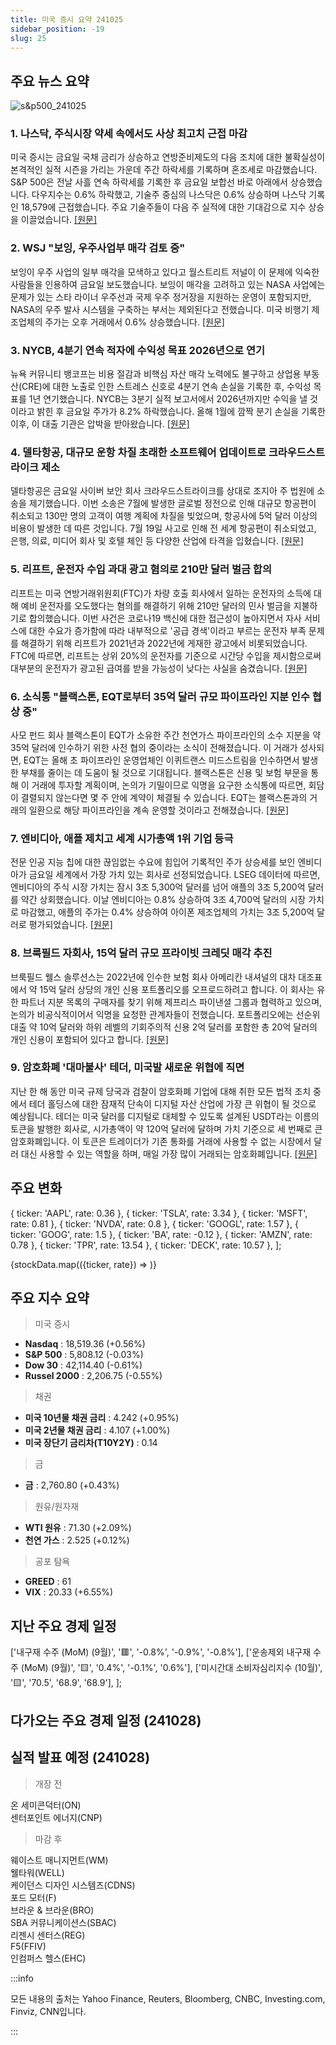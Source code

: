 ```yaml
---
title: 미국 증시 요약 241025
sidebar_position: -19
slug: 25
---
```


## 주요 뉴스 요약

![s&p500_241025](/map/241025.png)

### 1. **나스닥, 주식시장 약세 속에서도 사상 최고치 근접 마감**

미국 증시는 금요일 국채 금리가 상승하고 연방준비제도의 다음 조치에 대한 불확실성이 본격적인 실적 시즌을 가리는 가운데 주간 하락세를 기록하며 혼조세로 마감했습니다. S&P 500은 전날 사흘 연속 하락세를 기록한 후 금요일 보합선 바로 아래에서 상승했습니다. 다우지수는 0.6% 하락했고, 기술주 중심의 나스닥은 0.6% 상승하며 나스닥 기록인 18,579에 근접했습니다. 주요 기술주들이 다음 주 실적에 대한 기대감으로 지수 상승을 이끌었습니다. [[원문]](https://finance.yahoo.com/news/live/stock-market-today-nasdaq-closes-near-record-high-amid-rough-week-for-stocks-133121560.html)

### 2. **WSJ "보잉, 우주사업부 매각 검토 중"**

보잉이 우주 사업의 일부 매각을 모색하고 있다고 월스트리트 저널이 이 문제에 익숙한 사람들을 인용하여 금요일 보도했습니다. 보잉이 매각을 고려하고 있는 NASA 사업에는 문제가 있는 스타 라이너 우주선과 국제 우주 정거장을 지원하는 운영이 포함되지만, NASA의 우주 발사 시스템을 구축하는 부서는 제외된다고 전했습니다. 미국 비행기 제조업체의 주가는 오후 거래에서 0.6% 상승했습니다. [[원문]](https://finance.yahoo.com/news/boeing-explores-sale-space-business-162604851.html)

### 3. **NYCB, 4분기 연속 적자에 수익성 목표 2026년으로 연기**

뉴욕 커뮤니티 뱅코프는 비용 절감과 비핵심 자산 매각 노력에도 불구하고 상업용 부동산(CRE)에 대한 노출로 인한 스트레스 신호로 4분기 연속 손실을 기록한 후, 수익성 목표를 1년 연기했습니다. NYCB는 3분기 실적 보고서에서 2026년까지만 수익을 낼 것이라고 밝힌 후 금요일 주가가 8.2% 하락했습니다. 올해 1월에 깜짝 분기 손실을 기록한 이후, 이 대출 기관은 압박을 받아왔습니다. [[원문]](https://www.reuters.com/business/finance/nycb-reports-third-quarter-loss-bigger-rainy-day-funds-2024-10-25/)

### 4. **델타항공, 대규모 운항 차질 초래한 소프트웨어 업데이트로 크라우드스트라이크 제소**

델타항공은 금요일 사이버 보안 회사 크라우드스트라이크를 상대로 조지아 주 법원에 소송을 제기했습니다. 이번 소송은 7월에 발생한 글로벌 정전으로 인해 대규모 항공편이 취소되고 130만 명의 고객이 여행 계획에 차질을 빚었으며, 항공사에 5억 달러 이상의 비용이 발생한 데 따른 것입니다. 7월 19일 사고로 인해 전 세계 항공편이 취소되었고, 은행, 의료, 미디어 회사 및 호텔 체인 등 다양한 산업에 타격을 입혔습니다. [[원문]](https://www.reuters.com/legal/delta-sues-crowdstrike-over-software-update-that-prompted-mass-flight-2024-10-25/)

### 5. **리프트, 운전자 수입 과대 광고 혐의로 210만 달러 벌금 합의**

리프트는 미국 연방거래위원회(FTC)가 차량 호출 회사에서 일하는 운전자의 소득에 대해 예비 운전자를 오도했다는 혐의를 해결하기 위해 210만 달러의 민사 벌금을 지불하기로 합의했습니다. 이번 사건은 코로나19 백신에 대한 접근성이 높아지면서 자사 서비스에 대한 수요가 증가함에 따라 내부적으로 '공급 경색'이라고 부르는 운전자 부족 문제를 해결하기 위해 리프트가 2021년과 2022년에 게재한 광고에서 비롯되었습니다. FTC에 따르면, 리프트는 상위 20%의 운전자를 기준으로 시간당 수입을 제시함으로써 대부분의 운전자가 광고된 급여를 받을 가능성이 낮다는 사실을 숨겼습니다. [[원문]](https://www.reuters.com/legal/us-sues-lyft-saying-company-inflated-drivers-earnings-prospects-2024-10-25/)

### 6. **소식통 "블랙스톤, EQT로부터 35억 달러 규모 파이프라인 지분 인수 협상 중"**

사모 펀드 회사 블랙스톤이 EQT가 소유한 주간 천연가스 파이프라인의 소수 지분을 약 35억 달러에 인수하기 위한 사전 협의 중이라는 소식이 전해졌습니다. 이 거래가 성사되면, EQT는 올해 초 파이프라인 운영업체인 이퀴트랜스 미드스트림을 인수하면서 발생한 부채를 줄이는 데 도움이 될 것으로 기대됩니다. 블랙스톤은 신용 및 보험 부문을 통해 이 거래에 투자할 계획이며, 논의가 기밀이므로 익명을 요구한 소식통에 따르면, 회담이 결렬되지 않는다면 몇 주 안에 계약이 체결될 수 있습니다. EQT는 블랙스톤과의 거래의 일환으로 해당 파이프라인을 계속 운영할 것이라고 전해졌습니다. [[원문]](https://www.reuters.com/markets/deals/blackstone-talks-buy-us-pipeline-stakes-eqt-35-billion-sources-say-2024-10-25/)

### 7. **엔비디아, 애플 제치고 세계 시가총액 1위 기업 등극**

전문 인공 지능 칩에 대한 끊임없는 수요에 힘입어 기록적인 주가 상승세를 보인 엔비디아가 금요일 세계에서 가장 가치 있는 회사로 선정되었습니다. LSEG 데이터에 따르면, 엔비디아의 주식 시장 가치는 잠시 3조 5,300억 달러를 넘어 애플의 3조 5,200억 달러를 약간 상회했습니다. 이날 엔비디아는 0.8% 상승하여 3조 4,700억 달러의 시장 가치로 마감했고, 애플의 주가는 0.4% 상승하여 아이폰 제조업체의 가치는 3조 5,200억 달러로 평가되었습니다. [[원문]](https://www.reuters.com/technology/nvidia-overtakes-apple-worlds-most-valuable-company-2024-10-25/)

### 8. **브룩필드 자회사, 15억 달러 규모 프라이빗 크레딧 매각 추진**

브룩필드 웰스 솔루션스는 2022년에 인수한 보험 회사 아메리칸 내셔널의 대차 대조표에서 약 15억 달러 상당의 개인 신용 포트폴리오를 오프로드하려고 합니다. 이 회사는 유한 파트너 지분 목록의 구매자를 찾기 위해 제프리스 파이낸셜 그룹과 협력하고 있으며, 논의가 비공식적이어서 익명을 요청한 관계자들이 전했습니다. 포트폴리오에는 선순위 대출 약 10억 달러와 하위 레벨의 기회주의적 신용 2억 달러를 포함한 총 20억 달러의 개인 신용이 포함되어 있다고 합니다. [[원문]](https://www.bloomberg.com/news/articles/2024-10-25/brookfield-unit-looks-to-offload-1-5-billion-of-private-credit?embedded-checkout=true)

### 9. **암호화폐 '대마불사' 테더, 미국발 새로운 위협에 직면**

지난 한 해 동안 미국 규제 당국과 검찰이 암호화폐 기업에 대해 취한 모든 법적 조치 중에서 테더 홀딩스에 대한 잠재적 단속이 디지털 자산 산업에 가장 큰 위협이 될 것으로 예상됩니다. 테더는 미국 달러를 디지털로 대체할 수 있도록 설계된 USDT라는 이름의 토큰을 발행한 회사로, 시가총액이 약 120억 달러에 달하며 가치 기준으로 세 번째로 큰 암호화폐입니다. 이 토큰은 트레이더가 기존 통화를 거래에 사용할 수 없는 시장에서 달러 대신 사용할 수 있는 역할을 하며, 매일 가장 많이 거래되는 암호화폐입니다. [[원문]](https://www.bloomberg.com/news/articles/2024-10-25/crypto-s-too-big-to-fail-token-tether-faces-potential-new-threat-from-us-usdt?embedded-checkout=true)

## 주요 변화

  { ticker: 'AAPL', rate: 0.36 },
  { ticker: 'TSLA', rate: 3.34 },
  { ticker: 'MSFT', rate: 0.81 },
  { ticker: 'NVDA', rate: 0.8 },
  { ticker: 'GOOGL', rate: 1.57 },
  { ticker: 'GOOG', rate: 1.5 },
  { ticker: 'BA', rate: -0.12 },
  { ticker: 'AMZN', rate: 0.78 },
  { ticker: 'TPR', rate: 13.54 },
  { ticker: 'DECK', rate: 10.57 },
];

{stockData.map(({ticker, rate}) => <StockCardMini key={ticker} ticker={ticker} rate={rate}></StockCardMini>)}

## 주요 지수 요약

> 미국 증시

- **Nasdaq** : 18,519.36 (+0.56%)
- **S&P 500** : 5,808.12 (-0.03%)
- **Dow 30** : 42,114.40 (-0.61%)
- **Russel 2000** : 2,206.75 (-0.55%)

> 채권

- **미국 10년물 채권 금리** : 4.242 (+0.95%)
- **미국 2년물 채권 금리** : 4.107 (+1.00%)
- **미국 장단기 금리차(T10Y2Y)** : 0.14

> 금

- **금** : 2,760.80 (+0.43%)

> 원유/원자재

- **WTI 원유** : 71.30 (+2.09%)
- **천연 가스** : 2.525 (+0.12%)

> 공포 탐욕

- **GREED** : 61
- **VIX** : 20.33 (+6.55%)

## 지난 주요 경제 일정

  ['내구재 수주 (MoM) (9월)', '🟥', '-0.8%', '-0.9%', '-0.8%'],
  ['운송제외 내구재 수주 (MoM) (9월)', '🟨', '0.4%', '-0.1%', '0.6%'],
  ['미시간대 소비자심리지수 (10월)', '🟨', '70.5', '68.9', '68.9'],
];

<EconomicCalendar data={eventsData} />

## 다가오는 주요 경제 일정 (241028)


<EconomicCalendar data={nextEventsData} />

## 실적 발표 예정 (241028)

> 개장 전

온 세미콘덕터(ON)  
센터포인트 에너지(CNP)

> 마감 후

웨이스트 매니지먼트(WM)  
웰타워(WELL)  
케이던스 디자인 시스템즈(CDNS)  
포드 모터(F)  
브라운 & 브라운(BRO)  
SBA 커뮤니케이션스(SBAC)  
리젠시 센터스(REG)  
F5(FFIV)  
인컴퍼스 헬스(EHC)

:::info

모든 내용의 출처는 Yahoo Finance, Reuters, Bloomberg, CNBC, Investing.com, Finviz, CNN입니다.

:::
